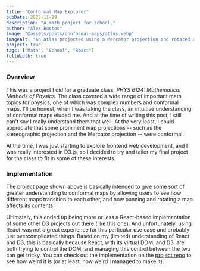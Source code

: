 ```yaml
---
title: "Conformal Map Explorer"
pubDate: 2022-11-29
description: "A math project for school."
author: "Alex Bustos"
image: "@assets/posts/conformal-maps/atlas.webp"
imageAlt: "An atlas projected using a Mercator projection and rotated at an off-normal angle."
project: true
tags: ["Math", "School", "React"]
fullWidth: true
---
```



<ExternalPage client:load link="https://alexbustos.com/phys-6124" />

### Overview

This was a project I did for a graduate class, _PHYS 6124: Mathematical Methods of Physics_. The
class covered a wide range of important math topics for physics, one of which was complex numbers
and conformal maps. I'll be honest, when I was taking the class, an intuitive understanding of
conformal maps eluded me. And at the time of writing this post, I still can't say I really
understand them that well. At the very least, I could appreciate that some prominent map projections
-- such as the stereographic projection and the Mercator projection -- were conformal.

At the time, I was just starting to explore frontend web development, and I was really interested in
D3.js, so I decided to try and tailor my final project for the class to fit in some of these
interests.

### Implementation

The project page shown above is basically intended to give some sort of greater understanding to
conformal maps by allowing users to see how different maps transition to each other, and how panning
and rotating a map affects its contents.

Ultimately, this ended up being more or less a React-based implementation of some other D3 projects
out there ([like this one](https://observablehq.com/@d3/projection-transitions)). And unfortunately,
using React was not a great experience for this particular use case and probably just
overcomplicated things. Based on my (limited) understanding of React and D3, this is basically
because React, with its virtual DOM, and D3, are both trying to control the DOM, and managing this
control between the two can get tricky. You can check out the implementation on the [project
repo](https://github.com/bustosalex1/phys-6124) to see how weird it is (or at least, how weird I
managed to make it).
